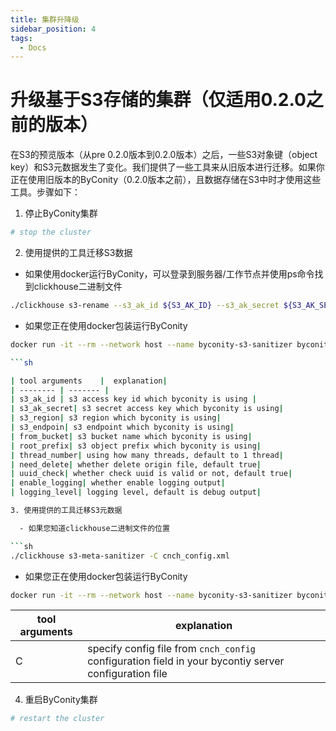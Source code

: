 ```yaml
---
title: 集群升降级
sidebar_position: 4
tags:
  - Docs
---
```



# 升级基于S3存储的集群（仅适用0.2.0之前的版本）

在S3的预览版本（从pre 0.2.0版本到0.2.0版本）之后，一些S3对象键（object key）和S3元数据发生了变化。我们提供了一些工具来从旧版本进行迁移。如果你正在使用旧版本的ByConity（0.2.0版本之前），且数据存储在S3中时才使用这些工具。步骤如下：

1. 停止ByConity集群

```sh
# stop the cluster

```

2. 使用提供的工具迁移S3数据

  - 如果使用docker运行ByConity，可以登录到服务器/工作节点并使用ps命令找到clickhouse二进制文件

```sh
./clickhouse s3-rename --s3_ak_id ${S3_AK_ID} --s3_ak_secret ${S3_AK_SECRET} --from_bucket ${BYCONITY_S3_BUCKET} --s3_endpoint ${S3_ENDPOINT} --s3_region ${S3_REGION} --root_prefix ${BYCONTIY_DATA_PREFIX}

```

  - 如果您正在使用docker包装运行ByConity

```sh
docker run -it --rm --network host --name byconity-s3-sanitizer byconity/byconity:0.2.0 clickhouse s3-rename --s3_ak_id ${S3_AK_ID} --s3_ak_secret ${S3_AK_SECRET} --from_bucket ${BYCONITY_S3_BUCKET} --s3_endpoint ${S3_ENDPOINT} --s3_region ${S3_REGION} --root_prefix ${BYCONTIY_DATA_PREFIX}

```sh

| tool arguments    |  explanation|
| -------- | ------- |
| s3_ak_id | s3 access key id which byconity is using |
| s3_ak_secret| s3 secret access key which byconity is using|
| s3_region| s3 region which byconity is using|
| s3_endpoin| s3 endpoint which byconity is using|
| from_bucket| s3 bucket name which byconity is using|
| root_prefix| s3 object prefix which byconity is using|
| thread_number| using how many threads, default to 1 thread|
| need_delete| whether delete origin file, default true|
| uuid_check| whether check uuid is valid or not, default true|
| enable_logging| whether enable logging output|
| logging_level| logging level, default is debug output|

3. 使用提供的工具迁移S3元数据

  - 如果您知道clickhouse二进制文件的位置

```sh
./clickhouse s3-meta-sanitizer -C cnch_config.xml

```

  - 如果您正在使用docker包装运行ByConity

```sh
docker run -it --rm --network host --name byconity-s3-sanitizer byconity/byconity:0.2.0 clickhouse s3-meta-sanitizer --config-file /root/app/config/cnch_config.xml

```

| tool arguments    |  explanation|
| -------- | ------- |  
| C | specify config file from `cnch_config` configuration field in your bycontiy server configuration file|


4. 重启ByConity集群

```sh
# restart the cluster

```